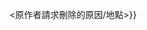 <includeonly>{{d|G10|2={{{1|}}}}}</includeonly><noinclude>{{tl|d|G10{{!}}<原作者請求刪除的原因/地點>}}</noinclude>